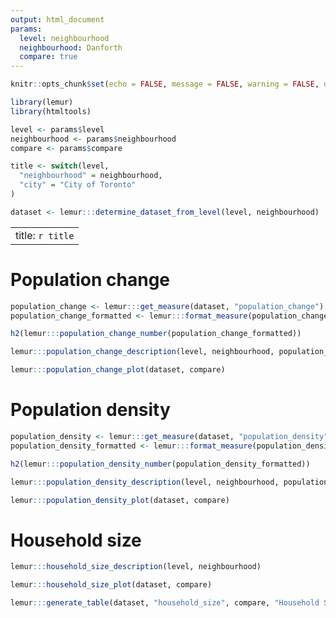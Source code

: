 ```yaml
---
output: html_document
params:
  level: neighbourhood
  neighbourhood: Danforth
  compare: true
---
```


```r
knitr::opts_chunk$set(echo = FALSE, message = FALSE, warning = FALSE, dpi = 300, results = "asis")

library(lemur)
library(htmltools)

level <- params$level
neighbourhood <- params$neighbourhood
compare <- params$compare

title <- switch(level,
  "neighbourhood" = neighbourhood,
  "city" = "City of Toronto"
)

dataset <- lemur:::determine_dataset_from_level(level, neighbourhood)
```

---
title: `r title`
---

# Population change

```r
population_change <- lemur:::get_measure(dataset, "population_change")
population_change_formatted <- lemur:::format_measure(population_change, "population_change")

h2(lemur:::population_change_number(population_change_formatted))

lemur:::population_change_description(level, neighbourhood, population_change, population_change_formatted)

lemur:::population_change_plot(dataset, compare)
```

# Population density

```r
population_density <- lemur:::get_measure(dataset, "population_density")
population_density_formatted <- lemur:::format_measure(population_density, "population_density")

h2(lemur:::population_density_number(population_density_formatted))

lemur:::population_density_description(level, neighbourhood, population_density, population_density_formatted)

lemur:::population_density_plot(dataset, compare)
```

# Household size 

```r
lemur:::household_size_description(level, neighbourhood)

lemur:::household_size_plot(dataset, compare)

lemur:::generate_table(dataset, "household_size", compare, "Household Size", "Percent")
```
